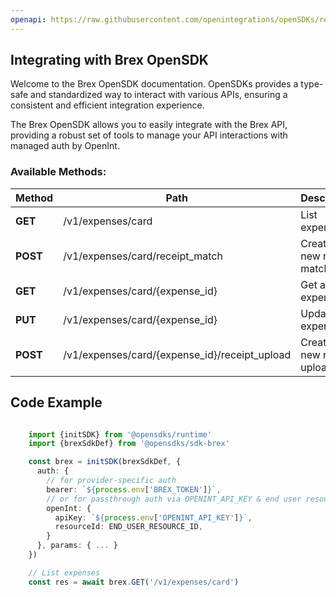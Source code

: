 ```yaml
---
openapi: https://raw.githubusercontent.com/openintegrations/openSDKs/refs/heads/main/sdks/sdk-brex/brex_expenses.oas.json
---
```


## Integrating with Brex OpenSDK 

Welcome to the Brex OpenSDK documentation. OpenSDKs provides a type-safe and standardized way to interact with various APIs, ensuring a consistent and efficient integration experience.

The Brex OpenSDK allows you to easily integrate with the Brex API, providing a robust set of tools to manage your API interactions with managed auth by OpenInt. 

### Available Methods:

| Method | Path | Description |
|--------|------|-------------|
| **GET** | /v1/expenses/card | List expenses
| **POST** | /v1/expenses/card/receipt_match | Create a new receipt match
| **GET** | /v1/expenses/card/{expense_id} | Get an expense
| **PUT** | /v1/expenses/card/{expense_id} | Update an expense
| **POST** | /v1/expenses/card/{expense_id}/receipt_upload | Create a new receipt upload


## Code Example

```typescript

    import {initSDK} from '@opensdks/runtime'
    import {brexSdkDef} from '@opensdks/sdk-brex'

    const brex = initSDK(brexSdkDef, {
      auth: {
        // for provider-specific auth
        bearer: `${process.env['BREX_TOKEN']}`,
        // or for passthrough auth via OPENINT_API_KEY & end user resourceId
        openInt: {
          apiKey: `${process.env['OPENINT_API_KEY']}`,
          resourceId: END_USER_RESOURCE_ID,
        }
      }, params: { ... }
    })

    // List expenses
    const res = await brex.GET('/v1/expenses/card')
```
